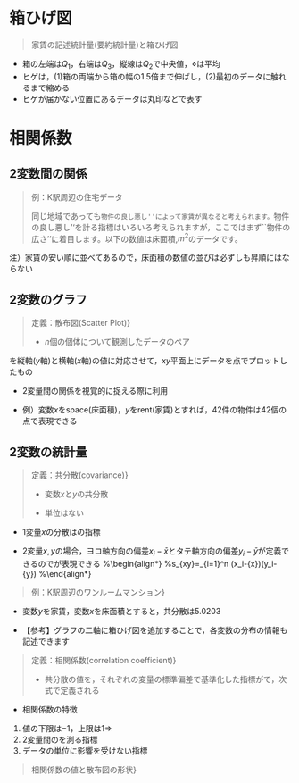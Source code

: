 # 箱ひげ図

> 家賃の記述統計量(要約統計量)と箱ひげ図

<!--  & & RENT \\ -->
<!-- \hline -->
<!-- 平均値 & Mean & 7.110 \\ -->
<!-- 中央値 & Median & 6.800 \\ -->
<!-- 最大値 & Maximum & 11.400 \\ -->
<!-- 最小値 & Minimum & 4.900 \\ -->
<!-- 標準偏差 & Std. Dev. & 1.538 \\ -->
<!-- 歪度 & Skewness & 1.141 \\ -->
<!-- 尖度 & Kurtosis & 4.369 \\ -->
<!-- 偏差2乗和 & Sum Sq. Dev. & 96.976 \\ -->
<!-- データ数 & Observations & 42 \\ -->

<!-- \begin{itemize} -->
<!-- \item 箱ひげ図(Box-whisker plot) -->
<!-- \end{itemize} -->
<!-- \begin{center} -->
<!-- \includegraphics[width=0.4\textwidth,angle=-90]{boxplot_RENT1.pdf} -->
<!-- \end{center} -->
*   箱の左端は$Q_1$，右端は$Q_3$，縦線は$Q_2$で中央値，$\diamond$は平均
*   ヒゲは，(1)箱の両端から箱の幅の1.5倍まで伸ばし，(2)最初のデータに触れるまで縮める
*   ヒゲが届かない位置にあるデータは丸印などで表す


# 相関係数

## 2変数間の関係

> 例：K駅周辺の住宅データ
>
同じ地域であっても``物件の良し悪し''によって家賃が異なると考えられます。``物件の良し悪し''を計る指標はいろいろ考えられますが，ここではまず``物件の広さ''に着目します。以下の数値は床面積,$m^2$のデータです。

<!-- \begin{center} -->
<!-- \begin{tabular}{rrrrrrrrrr} -->
<!-- 15.12 & 15.12 & 15.12 & 11.97 & 11.97 & 15.50 & 14.09 \\ -->
<!-- 15.12 & 14.03 & 15.00 & 14.26 & 15.86 & 17.00 & 14.03 \\ -->
<!-- 14.33 & 25.73 & 23.19 & 17.28 & 17.28 & 18.23 & 18.23 \\ -->
<!-- 16.80 & 16.80 & 18.46 & 18.23 & 19.44 & 19.44 & 22.80 \\ -->
<!-- 21.20 & 21.20 & 21.09 & 21.09 & 17.28 & 17.28 & 21.90 \\ -->
<!-- 16.73 & 34.58 & 34.58 & 22.28 & 23.49 & 22.28 & 24.42 -->
<!-- \end{tabular} -->
<!-- \end{center} -->

注）家賃の安い順に並べてあるので，床面積の数値の並びは必ずしも昇順にはならない


## 2変数のグラフ

> 定義：散布図(Scatter Plot)}
>
*  $n$個の個体について観測したデータのペア

\begin{align*}
\{ (x_1,y_1), (x_2,y_2), \cdots, (x_n,y_n) \}
\end{align*}
を縦軸($y$軸)と横軸($x$軸)の値に対応させて，$xy$平面上にデータを点でプロットしたもの

*   2変量間の関係を視覚的に捉える際に利用

*  例）変数$x$をspace(床面積)，$y$をrent(家賃)とすれば，42件の物件は42個の点で表現できる


<!-- \includegraphics[width=0.65 \textwidth]{fig_kichi42scat.pdf} -->


## 2変数の統計量

> 定義：共分散(covariance)}
>
*   変数$x$と$y$の共分散
>
\begin{align*}
\text{Cov}(x,y)
%=\mathop{s_{xy}}_{\substack{\uparrow \\ x\text{と}y \\ \text{の共分散}}}
=\frac{1}{n}\sum_{i=1}^n 
(\mathop{x_i-\bar{x}}_{\substack{\uparrow \\ x\text{の偏差}}})
(\mathop{y_i-\bar{y}}_{\substack{\uparrow \\ y\text{の偏差}}})
\end{align*}
>
*  単位はない

*  1変量$x$の分散は\textcolor{red}{一直線上にあるデータのちらばり}の指標
\begin{align*} 
\text{Var}(x)
%s_x^2
=\frac{1}{n}\sum_{i=1}^n (x_i-\bar{x})(x_i-\bar{x})
\end{align*}

*  2変量$x,y$の場合，ヨコ軸方向の偏差$x_i-\bar{x}$とタテ軸方向の偏差$y_i-\bar{y}$が定義できるので\textcolor{red}{平面的な散らばり}が表現できる
%\begin{align*}
%s_{xy}=\frac{1}{n}\sum_{i=1}^n (x_i-\bar{x})(y_i-\bar{y})
%\end{align*}


> 例：K駅周辺のワンルームマンション}

* 変数$y$を家賃，変数$x$を床面積とすると，共分散は5.0203

\begin{align*}
&\text{Cov}(x,y) \\
%s_{xy}
&\quad=\frac{1}{42}\sum_{i=1}^{42} (x_i-\bar{x})(y_i-\bar{y}) \\
&\quad=5.0203
\end{align*}

<!-- \includegraphics[width=0.8 \textwidth]{scat42_rent_space_02.pdf} \\ -->


*  【参考】グラフの二軸に箱ひげ図を追加することで，各変数の分布の情報も記述できます


<!-- \includegraphics[width=0.8 \textwidth]{scat42_rent_space_02.pdf} \\ -->



> 定義：相関係数(correlation coefficient)}
>
*  共分散の値を，それぞれの変量の標準偏差で基準化した指標が\textbf{相関係数}で，次式で定義される
>
\begin{align*}
\text{Corr}(x,y)
%=r_{xy}
&=\frac{\text{Cov}(x,y)}{\text{sd}(x) \times \text{sd}(y)} \\
&=\frac{\frac{1}{n}\sum_{i=1}^n (x_i-\bar{x})(y_i-\bar{y})}
{\sqrt{\frac{1}{n}\sum_{i=1}^n (x_i-\bar{x})^2}
\sqrt{\frac{1}{n}\sum_{i=1}^n (y_i-\bar{y})^2}} \\ 
&=\frac{s_{xy}}{s_{x}s_{y}}
\end{align*}


* 相関係数の特徴

1.  値の下限は$-1$，上限は$1$~~$\Rightarrow$~~\textcolor{red}{$-1 \le \text{Corr}(x,y) \le 1$}
2.  2変量間の\textcolor{red}{線形的な関係の強さ}を測る指標
3.  データの単位に影響を受けない指標



> 相関係数の値と散布図の形状}
<!-- \includegraphics[width=0.9 \textwidth]{fig_corr_scat.png} \\ -->

